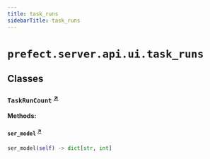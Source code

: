 ```yaml
---
title: task_runs
sidebarTitle: task_runs
---
```


# `prefect.server.api.ui.task_runs`

## Classes

### `TaskRunCount` <sup><a href="https://github.com/prefecthq/prefect/blob/main/src/prefect/server/api/ui/task_runs.py#L27" target="_blank">↗</a></sup>

**Methods:**

#### `ser_model` <sup><a href="https://github.com/prefecthq/prefect/blob/main/src/prefect/server/api/ui/task_runs.py#L34" target="_blank">↗</a></sup>

```python
ser_model(self) -> dict[str, int]
```
